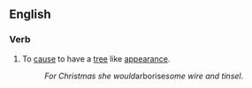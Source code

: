 ==English==

===Verb===
{{en-verb}}

# To [[cause]] to have a [[tree]] like [[appearance]].
#:''For Christmas she would ''arborise'' some wire and tinsel''.